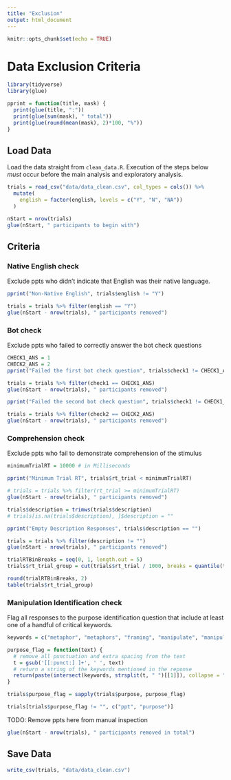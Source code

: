 ```yaml
---
title: "Exclusion"
output: html_document
---
```


```r
knitr::opts_chunk$set(echo = TRUE)
```

# Data Exclusion Criteria

```r
library(tidyverse)
library(glue)
```

```r
pprint = function(title, mask) {
  print(glue(title, ":"))
  print(glue(sum(mask), " total"))
  print(glue(round(mean(mask), 2)*100, "%"))
}
```


## Load Data

Load the data straight from `clean_data.R`. Execution of the steps below *must* occur before the main analysis and exploratory analysis.

```r
trials = read_csv("data/data_clean.csv", col_types = cols()) %>%
  mutate(
    english = factor(english, levels = c("Y", "N", "NA"))
  )

nStart = nrow(trials)
glue(nStart, " participants to begin with")
```

## Criteria

### Native English check

Exclude ppts who didn't indicate that English was their native language.

```r
pprint("Non-Native English", trials$english != "Y")

trials = trials %>% filter(english == "Y")
glue(nStart - nrow(trials), " participants removed")
```

### Bot check

Exclude ppts who failed to correctly answer the bot check questions

```r
CHECK1_ANS = 1
CHECK2_ANS = 2
pprint("Failed the first bot check question", trials$check1 != CHECK1_ANS)

trials = trials %>% filter(check1 == CHECK1_ANS)
glue(nStart - nrow(trials), " participants removed")

pprint("Failed the second bot check question", trials$check1 != CHECK1_ANS)

trials = trials %>% filter(check2 == CHECK2_ANS)
glue(nStart - nrow(trials), " participants removed")
```

### Comprehension check

Exclude ppts who fail to demonstrate comprehension of the stimulus

```r
minimumTrialRT = 10000 # in Milliseconds

pprint("Minimum Trial RT", trials$rt_trial < minimumTrialRT)

# trials = trials %>% filter(rt_trial >= minimumTrialRT)
glue(nStart - nrow(trials), " participants removed")

trials$description = trimws(trials$description)
# trials[is.na(trials$description), ]$description = ""

pprint("Empty Description Responses", trials$description == "")

trials = trials %>% filter(description != "")
glue(nStart - nrow(trials), " participants removed")
```

```r
trialRTBinBreaks = seq(0, 1, length.out = 5)
trials$rt_trial_group = cut(trials$rt_trial / 1000, breaks = quantile(trials$rt_trial / 1000, trialRTBinBreaks), include.lowest = T)

round(trialRTBinBreaks, 2)
table(trials$rt_trial_group)
```

### Manipulation Identification check

Flag all responses to the purpose identification question that include at least one of a handful of critical keywords.

```r
keywords = c("metaphor", "metaphors", "framing", "manipulate", "manipulates", "manipulated", "manipulating", "worded", "wording", "phrased", "phrasing")

purpose_flag = function(text) {
  # remove all punctuation and extra spacing from the text
  t = gsub('[[:punct:] ]+', ' ', text)
  # return a string of the keywords mentioned in the reponse
  return(paste(intersect(keywords, strsplit(t, " ")[[1]]), collapse = ","))
}

trials$purpose_flag = sapply(trials$purpose, purpose_flag)
```

```r
trials[trials$purpose_flag != "", c("ppt", "purpose")]
```

TODO: Remove ppts here from manual inspection

```r
glue(nStart - nrow(trials), " participants removed in total")
```

## Save Data

```r
write_csv(trials, "data/data_clean.csv")
```




